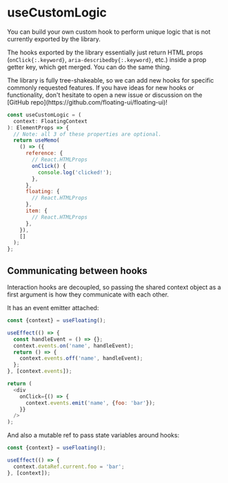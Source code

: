 # useCustomLogic

You can build your own custom hook to perform unique logic that
is not currently exported by the library.

The hooks exported by the library essentially just return HTML
props (`onClick{:.keyword}`, `aria-describedby{:.keyword}`, etc.)
inside a prop getter key, which get merged. You can do the same
thing.

<Notice>
  The library is fully tree-shakeable, so we can add new hooks
  for specific commonly requested features. If you have ideas for
  new hooks or functionality, don't hesitate to open a new issue
  or discussion on the [GitHub
  repo](https://github.com/floating-ui/floating-ui)!
</Notice>

```js
const useCustomLogic = (
  context: FloatingContext
): ElementProps => {
  // Note: all 3 of these properties are optional.
  return useMemo(
    () => ({
      reference: {
        // React.HTMLProps
        onClick() {
          console.log('clicked!');
        },
      },
      floating: {
        // React.HTMLProps
      },
      item: {
        // React.HTMLProps
      },
    }),
    []
  );
};
```

## Communicating between hooks

Interaction hooks are decoupled, so passing the shared context
object as a first argument is how they communicate with each
other.

It has an event emitter attached:

```js
const {context} = useFloating();

useEffect(() => {
  const handleEvent = () => {};
  context.events.on('name', handleEvent);
  return () => {
    context.events.off('name', handleEvent);
  };
}, [context.events]);

return (
  <div
    onClick={() => {
      context.events.emit('name', {foo: 'bar'});
    }}
  />
);
```

And also a mutable ref to pass state variables around hooks:

```js
const {context} = useFloating();

useEffect(() => {
  context.dataRef.current.foo = 'bar';
}, [context]);
```
